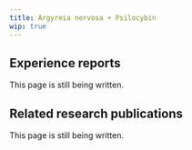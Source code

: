 ---
title: Argyreia nervosa + Psilocybin
wip: true
---

## Experience reports

This page is still being written.

## Related research publications

This page is still being written.

